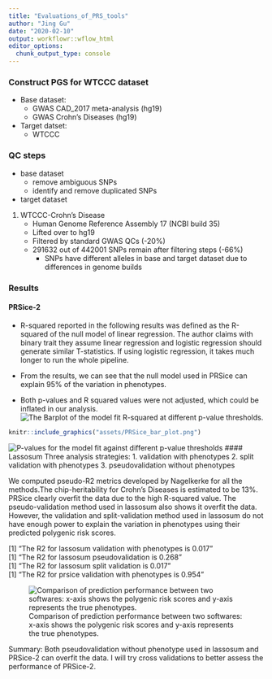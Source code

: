 ```yaml
---
title: "Evaluations_of_PRS_tools"
author: "Jing Gu"
date: "2020-02-10"
output: workflowr::wflow_html
editor_options:
  chunk_output_type: console
---
```


### Construct PGS for WTCCC dataset
* Base dataset: 
    -  GWAS CAD_2017 meta-analysis (hg19)
    -  GWAS Crohn's Diseases (hg19)
* Target datset:  
    - WTCCC

### QC steps 
* base dataset   
    - remove ambiguous SNPs 
    - identify and remove duplicated SNPs 

* target dataset   
1.  WTCCC-Crohn's Disease  
    - Human Genome Reference Assembly 17 (NCBI build 35)
    - Lifted over to hg19
    - Filtered by standard GWAS QCs (-20%)
    - 291632 out of 442001 SNPs remain after filtering steps (-66%)
      * SNPs have different alleles in base and target dataset due to differences in genome builds
    
### Results   
#### PRSice-2  
* R-squared reported in the following results was defined as the R-squared of the null model of linear regression. The author claims with binary trait they assume linear regression and logistic regression should generate similar T-statistics. If using logistic regression, it takes much longer to run the whole pipeline.      
* From the results, we can see that the null model used in PRSice can explain 95% of the variation in phenotypes.    

* Both p-values and R squared values were not adjusted, which could be inflated in our analysis. 
![The Barplot of the model fit R-squared at different p-value thresholds.](assets/PRSice_bar_plot.png)
```r
knitr::include_graphics("assets/PRSice_bar_plot.png")
```


![P-values for the model fit against different p-value thresholds](assets/PRSice_scatter_plot.png)
#### Lassosum
Three analysis strategies:
1. validation with phenotypes
2. split validation with phenotypes
3. pseudovalidation without phenotypes

We computed pseudo-R2 metrics developed by Nagelkerke for all the methods.The chip-heritability for Crohn's Diseases is estimated to be 13%. PRSice clearly overfit the data due to the high R-squared value. The pseudo-validation method used in lassosum also shows it overfit the data. However, the validation and split-validation method used in lassosum do not have enough power to explain the variation in phenotypes using their predicted polygenic risk scores.
  
[1] "The R2 for lassosum validation with phenotypes is 0.017"  
[1] "The R2 for lassosum pseudovalidation is 0.268"   
[1] "The R2 for lassosum split validation is 0.017"   
[1] "The R2 for prsice validation with phenotypes is 0.954"   

![Comparison of prediction performance between two softwares: x-axis shows the polygenic risk scores and y-axis represents the true phenotypes.](../analysis/assets/scatter_plots_true_pheno_vs_pgs.png)


Summary: 
Both pseudovalidation without phenotype used in lassosum and PRSice-2 can overfit the data. I will try cross validations to better assess the performance of PRSice-2.
